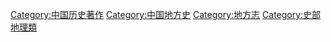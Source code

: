 [[Category:中国历史著作|Category:中国历史著作]]
[[Category:中国地方史|Category:中国地方史]]
[[Category:地方志|Category:地方志]]
[[Category:史部地理類|Category:史部地理類]]